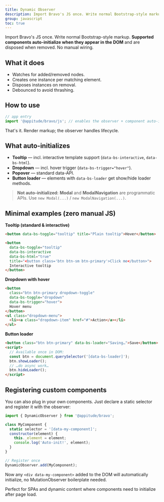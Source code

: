 ```yaml
---
title: Dynamic Observer
description: Import Bravo's JS once. Write normal Bootstrap-style markup. Supported components auto-initialize when they appear in the DOM and are disposed when removed. No manual wiring.
group: javascript
toc: true
---
```


Import Bravo's JS once. Write normal Bootstrap-style markup. **Supported components auto-initialize when they appear in the DOM** and are disposed when removed. No manual wiring.

## What it does

* Watches for added/removed nodes.
* Creates one instance per matching element.
* Disposes instances on removal.
* Debounced to avoid thrashing.

## How to use

```js
// app entry
import '@appitude/bravo/js'; // enables the observer + component auto-init
```

That's it. Render markup; the observer handles lifecycle.

## What auto-initializes

* **Tooltip** — incl. interactive template support (`data-bs-interactive`, `data-bs-html`).
* **Dropdown** — incl. hover trigger (`data-bs-trigger="hover"`).
* **Popover** — standard data-API.
* **Button loader** — elements with `data-bs-loader` get show/hide loader methods.

> **Not auto-initialized:** **Modal** and **ModalNavigation** are programmatic APIs. Use `new Modal(...)` / `new ModalNavigation(...)`.

## Minimal examples (zero manual JS)

**Tooltip (standard & interactive)**

```html
<button data-bs-toggle="tooltip" title="Plain tooltip">Hover</button>

<button
  data-bs-toggle="tooltip"
  data-bs-interactive
  data-bs-html="true"
  title="<button class='btn btn-sm btn-primary'>Click me</button>">
  Interactive tooltip
</button>
```

**Dropdown with hover**

```html
<button
  class="btn btn-primary dropdown-toggle"
  data-bs-toggle="dropdown"
  data-bs-trigger="hover">
  Hover menu
</button>
<ul class="dropdown-menu">
  <li><a class="dropdown-item" href="#">Action</a></li>
</ul>
```

**Button loader**

```html
<button class="btn btn-primary" data-bs-loader="Saving…">Save</button>
<script>
  // Available once in DOM:
  const btn = document.querySelector('[data-bs-loader]');
  btn.showLoader();
  // …do async work…
  btn.hideLoader();
</script>
```

## Registering custom components

You can also plug in your own components.
Just declare a static selector and register it with the observer:

```js
import { DynamicObserver } from '@appitude/bravo';

class MyComponent {
  static selector = '[data-my-component]';
  constructor(element) {
    this._element = element;
    console.log('Auto-init!', element);
  }
}

// Register once
DynamicObserver.add(MyComponent);
```

Now any `<div data-my-component>` added to the DOM will automatically initialize, no MutationObserver boilerplate needed.

Perfect for SPAs and dynamic content where components need to initialize after page load.